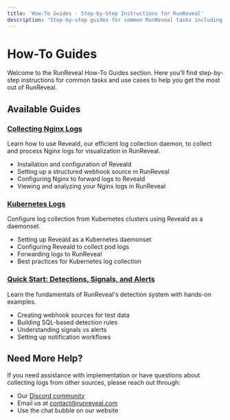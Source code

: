 ```yaml
---
title: 'How-To Guides - Step-by-Step Instructions for RunReveal'
description: 'Step-by-step guides for common RunReveal tasks including log collection, Kubernetes integration, detection creation, and security workflow setup.'
---
```


# How-To Guides

Welcome to the RunReveal How-To Guides section. Here you'll find step-by-step instructions for common tasks and use cases to help you get the most out of RunReveal.

## Available Guides

### [Collecting Nginx Logs](./how-to-guides/collect-nginx-logs)

Learn how to use Reveald, our efficient log collection daemon, to collect and process Nginx logs for visualization in RunReveal.

- Installation and configuration of Reveald
- Setting up a structured webhook source in RunReveal
- Configuring Nginx to forward logs to Reveald
- Viewing and analyzing your Nginx logs in RunReveal

### [Kubernetes Logs](./how-to-guides/kubernetes-logs)

Configure log collection from Kubernetes clusters using Reveald as a daemonset.

- Setting up Reveald as a Kubernetes daemonset
- Configuring Reveald to collect pod logs
- Forwarding logs to RunReveal
- Best practices for Kubernetes log collection

### [Quick Start: Detections, Signals, and Alerts](./how-to-guides/detections-signals-alerts-quick-start)

Learn the fundamentals of RunReveal's detection system with hands-on examples.

- Creating webhook sources for test data
- Building SQL-based detection rules
- Understanding signals vs alerts
- Setting up notification workflows

## Need More Help?

If you need assistance with implementation or have questions about collecting logs from other sources, please reach out through:

- Our [Discord community](https://discord.gg/n3y6WwPCg7)
- Email us at contact@runreveal.com
- Use the chat bubble on our website